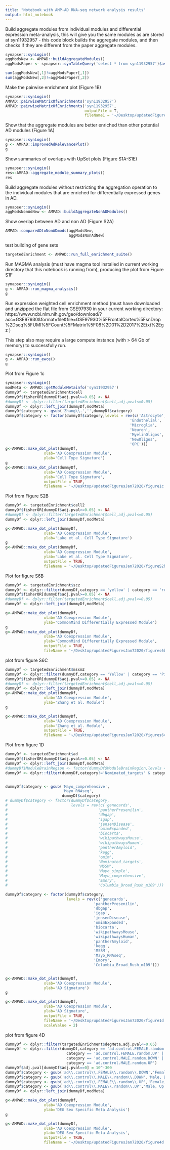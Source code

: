 ```yaml
---
title: "Notebook with AMP-AD RNA-seq network analysis results"
output: html_notebook
---
```


Build aggregate modules from individual modules and differential expression meta-analysis, this will give you the same modules as are stored at syn11932957 - this code block builds the aggregate modules, and then checks if they are different from the paper aggregate modules.

```r
synapser::synLogin()
aggModsNew <- AMPAD::buildAggregateModules()
aggModsPaper <- synapser::synTableQuery('select * from syn11932957')$asDataFrame()[,-c(1,2)]

sum(aggModsNew[,1]!=aggModsPaper[,1])
sum(aggModsNew[,2]!=aggModsPaper[,2])
```


Make the pairwise enrichment plot (Figure 1B)

```r
synapser::synLogin()
AMPAD::pairwiseMatrixOfEnrichments('syn11932957')
AMPAD::pairwiseMatrixOfEnrichments('syn11932957',
                                   outputFile = T,
                                   fileName1 = '~/Desktop/updatedFiguresJan72020/figure1b.tiff')
```



Show that the aggregate modules are better enriched than other potential AD modules (Figure 1A)

```r
synapser::synLogin()
g <- AMPAD::improvedAdRelevancePlot()
g
```



Show summaries of overlaps with UpSet plots (Figure S1A-S1E)

```r
synapser::synLogin()
res<-AMPAD::aggregate_module_summary_plots()
res
```


Build aggregate modules without restricting the aggregation operation to the individual modules that are enriched for differentially expressed genes in AD.

```r
synapser::synLogin()
aggModsNonAdNew <- AMPAD::buildAggregateNonADModules()

```

Show overlap between AD and non AD (Figure S2A)
```r
AMPAD::compareADtoNonADmods(aggModsNew,
                            aggModsNonAdNew)

```




test building of gene sets

```r
targetedEnrichment <- AMPAD::run_full_enrichment_suite()
```

Run MAGMA analysis (must have magma tool installed in current working directory that this notebook is running from), producing the plot from Figure S1F
```r
synapser::synLogin()
g <- AMPAD::run_magma_analysis()
g
```


Run expression weighted cell enrichment method (must have downloaded and unzipped the flat file from GSE97930 in your current working directory: https://www.ncbi.nlm.nih.gov/geo/download/?acc=GSE97930&format=file&file=GSE97930%5FFrontalCortex%5FsnDrop%2Dseq%5FUMI%5FCount%5FMatrix%5F08%2D01%2D2017%2Etxt%2Egz )

This step also may require a large compute instance (with > 64 Gb of memory) to successfully run.

```r
synapser::synLogin()
g <- AMPAD::run_ewce()
g
```


Plot from Figure 1c
```r
synapser::synLogin()
modMeta <- AMPAD::getModuleMetainfo('syn11932957')
dummyDf <- targetedEnrichment$cell
dummyDf$fisherOR[dummyDf$adj.pval>=0.05] <- NA
#dummyDf <- dplyr::filter(targetedEnrichment$cell,adj.pval<=0.05)
dummyDf <- dplyr::left_join(dummyDf,modMeta)
dummyDf$category <- gsub('Zhang\\.','',dummyDf$category)
dummyDf$category <- factor(dummyDf$category,levels = rev(c('Astrocyte',
                                                       'Endothelial',
                                                       'Microglia',
                                                       'Neuron',
                                                       'MyelinOligos',
                                                       'NewOligos',
                                                       'OPC')))
g<-AMPAD::make_dot_plot(dummyDf,
                 xlab='AD Coexpression Module',
                 ylab='Cell Type Signature')
g
g<-AMPAD::make_dot_plot(dummyDf,
                 xlab='AD Coexpression Module',
                 ylab='Cell Type Signature',
                 outputFile = TRUE,
                 fileName = '~/Desktop/updatedFiguresJan72020/figure1c.tiff')
```

Plot from Figure S2B

```r
dummyDf <- targetedEnrichment$cell2
dummyDf$fisherOR[dummyDf$adj.pval>=0.05] <- NA
#dummyDf <- dplyr::filter(targetedEnrichment$cell,adj.pval<=0.05)
dummyDf <- dplyr::left_join(dummyDf,modMeta)

g<-AMPAD::make_dot_plot(dummyDf,
                 xlab='AD Coexpression Module',
                 ylab='Lake et al. Cell Type Signature')
g
g<-AMPAD::make_dot_plot(dummyDf,
                 xlab='AD Coexpression Module',
                 ylab='Lake et al. Cell Type Signature',
                 outputFile = TRUE,
                 fileName = '~/Desktop/updatedFiguresJan72020/figureS2b.tiff')
```

Plot for figure S6B

```r
dummyDf <- targetedEnrichment$scz
dummyDf <- dplyr::filter(dummyDf,category == 'yellow' | category == 'red' | category == 'blue' | category == 'lightyellow' | category == 'greenyellow' | category == 'cyan' | category == 'grey60')
dummyDf$fisherOR[dummyDf$adj.pval>=0.05] <- NA
#dummyDf <- dplyr::filter(targetedEnrichment$cell,adj.pval<=0.05)
dummyDf <- dplyr::left_join(dummyDf,modMeta)

g<-AMPAD::make_dot_plot(dummyDf,
                 xlab='AD Coexpression Module',
                 ylab='CommonMind Differentially Expressed Module')
g
g<-AMPAD::make_dot_plot(dummyDf,
                 xlab='AD Coexpression Module',
                 ylab='CommonMind Differentially Expressed Module',
                 outputFile = TRUE,
                 fileName = '~/Desktop/updatedFiguresJan72020/figures6b.tiff')


```

plot from figure S6C


```r
dummyDf <- targetedEnrichment$mssm2
dummyDf <- dplyr::filter(dummyDf,category == 'Yellow' | category == 'Pink' | category == 'Gray.1' | category == 'Seashell' | category == 'Red.3' | category == 'Green.yellow' | category == 'Red' | category == 'Gold.2' | category == 'Tan' | category == 'Gold.3' | category == 'Light.yellow' | category == 'Brown.2' | category == 'Dark.cyan' | category == 'Khaki' | category == 'Grey.60' | category == 'Purple' | category == 'Green.4' | category == 'Honey.dew' | category == 'Red.2' | category == 'Beige')
dummyDf$fisherOR[dummyDf$adj.pval>=0.05] <- NA
#dummyDf <- dplyr::filter(targetedEnrichment$cell,adj.pval<=0.05)
dummyDf <- dplyr::left_join(dummyDf,modMeta)
g<-AMPAD::make_dot_plot(dummyDf,
                 xlab='AD Coexpression Module',
                 ylab='Zhang et al. Module')
g

g<-AMPAD::make_dot_plot(dummyDf,
                 xlab='AD Coexpression Module',
                 ylab='Zhang et al. Module',
                 outputFile = TRUE,
                 fileName = '~/Desktop/updatedFiguresJan72020/figures6c.tiff')
```

Plot from figure 1D

```r
dummyDf <- targetedEnrichment$ad
dummyDf$fisherOR[dummyDf$adj.pval>=0.05] <- NA
dummyDf <- dplyr::left_join(dummyDf,modMeta)
#dummyDf$ModuleBrainRegion <- factor(dummyDf$ModuleBrainRegion,levels = unique(dummyDf$ModuleBrainRegion))
dummyDf <- dplyr::filter(dummyDf,category!='Nominated_targets' & category!='Mayo_simple' & category != 'omim')


dummyDf$category <- gsub('Mayo_comprehensive',
                         'Mayo_RNAseq',
                         dummyDf$category)
# dummyDf$category <- factor(dummyDf$category,
#                            levels = rev(c('genecards',
#                                        'pantherPresenilin',
#                                        'dbgap',
#                                        'igap',
#                                        'jensenDisease',
#                                        'omimExpanded',
#                                        'biocarta',
#                                        'wikipathwaysMouse',
#                                        'wikipathwaysHuman',
#                                        'pantherAmyloid',
#                                        'kegg',                                       
#                                        'omim',
#                                        'Nominated_targets',
#                                        'MSSM',
#                                        'Mayo_simple',
#                                        'Mayo_comprehensive',
#                                        'Emory',
#                                        'Columbia_Broad_Rush_m109')))

dummyDf$category <- factor(dummyDf$category,
                           levels = rev(c('genecards',
                                       'pantherPresenilin',
                                       'dbgap',
                                       'igap',
                                       'jensenDisease',
                                       'omimExpanded',
                                       'biocarta',
                                       'wikipathwaysMouse',
                                       'wikipathwaysHuman',
                                       'pantherAmyloid',
                                       'kegg',                                       
                                       'MSSM',
                                       'Mayo_RNAseq',
                                       'Emory',
                                       'Columbia_Broad_Rush_m109')))


g<-AMPAD::make_dot_plot(dummyDf,
                 xlab='AD Coexpression Module',
                 ylab='AD Signature')
g

g<-AMPAD::make_dot_plot(dummyDf,
                 xlab='AD Coexpression Module',
                 ylab='AD Signature',
                 outputFile = TRUE,
                 fileName = '~/Desktop/updatedFiguresJan72020/figure1d.tiff',
                 scaleValue = 2)
```

plot from figure 4D

```r
dummyDf <- dplyr::filter(targetedEnrichment$degMeta,adj.pval<=0.05)
dummyDf <- dplyr::filter(dummyDf,category == 'ad.control.FEMALE.random.DOWN' |
                           category == 'ad.control.FEMALE.random.UP' | 
                           category == 'ad.control.MALE.random.DOWN' | 
                           category == 'ad.control.MALE.random.UP')
dummyDf$adj.pval[dummyDf$adj.pval==0] = 10^-300
dummyDf$category <- gsub('ad\\.control\\.FEMALE\\.random\\.DOWN','Female, Down',dummyDf$category)
dummyDf$category <- gsub('ad\\.control\\.MALE\\.random\\.DOWN','Male, Down',dummyDf$category)
dummyDf$category <- gsub('ad\\.control\\.FEMALE\\.random\\.UP','Female, Up',dummyDf$category)
dummyDf$category <- gsub('ad\\.control\\.MALE\\.random\\.UP','Male, Up',dummyDf$category)
dummyDf <- dplyr::left_join(dummyDf,modMeta)

g<-AMPAD::make_dot_plot(dummyDf,
                 xlab='AD Coexpression Module',
                 ylab='DEG Sex Specific Meta Analysis')
g

g<-AMPAD::make_dot_plot(dummyDf,
                 xlab='AD Coexpression Module',
                 ylab='DEG Sex Specific Meta Analysis',
                 outputFile = TRUE,
                 fileName = '~/Desktop/updatedFiguresJan72020/figure4d.tiff')
```


